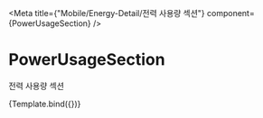 

<Meta
    title={"Mobile/Energy-Detail/전력 사용량 섹션"}
    component={PowerUsageSection}
/>

# PowerUsageSection

전력 사용량 섹션


<Canvas>
    <Story name="Default">{Template.bind({})}</Story>
</Canvas>
